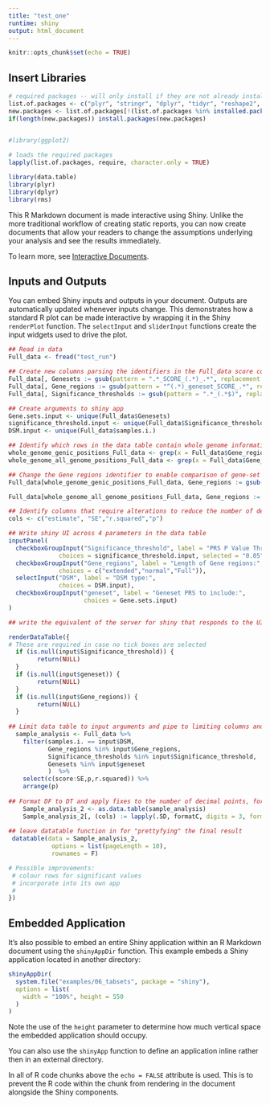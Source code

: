```yaml
---
title: "test_one"
runtime: shiny
output: html_document
---
```


```r
knitr::opts_chunk$set(echo = TRUE)
```

## Insert Libraries

```r
# required packages -- will only install if they are not already installed
list.of.packages <- c("plyr", "stringr", "dplyr", "tidyr", "reshape2", "ggplot2", "scales", "data.table", "plotly", "devtools", "gridExtra", "cowplot", "repr", "knitr", "kableExtra", "IRdisplay","DT")
new.packages <- list.of.packages[!(list.of.packages %in% installed.packages()[,"Package"])]
if(length(new.packages)) install.packages(new.packages)


#library(ggplot2) 
    
# loads the required packages
lapply(list.of.packages, require, character.only = TRUE)

library(data.table)
library(plyr)
library(dplyr)
library(rms)
```

This R Markdown document is made interactive using Shiny. Unlike the more traditional workflow of creating static reports, you can now create documents that allow your readers to change the assumptions underlying your analysis and see the results immediately. 

To learn more, see [Interactive Documents](http://rmarkdown.rstudio.com/authoring_shiny.html).

## Inputs and Outputs

You can embed Shiny inputs and outputs in your document. Outputs are automatically updated whenever inputs change.  This demonstrates how a standard R plot can be made interactive by wrapping it in the Shiny `renderPlot` function. The `selectInput` and `sliderInput` functions create the input widgets used to drive the plot.

```r

## Read in data
Full_data <- fread("test_run")

## Create new columns parsing the identifiers in the Full_data score column and input to the shiny app
Full_data[, Genesets := gsub(pattern = ".*_SCORE_(.*)_.*", replacement = "\\1", x = Full_data$score,perl = T)]
Full_data[, Gene_regions := gsub(pattern = "^(.*)_geneset_SCORE_.*", replacement = "\\1", x = Full_data$score,perl = T)]
Full_data[, Significance_thresholds := gsub(pattern = ".*_(.*$)", replacement = "\\1", x = Full_data$score,perl = T)]

## Create arguments to shiny app
Gene.sets.input <- unique(Full_data$Genesets)
significance_threshold.input <- unique(Full_data$Significance_thresholds)
DSM.input <- unique(Full_data$samples.i.)

## Identify which rows in the data table contain whole genome information
whole_genome_genic_positions_Full_data <- grep(x = Full_data$Gene_regions, pattern = "genic.genome_SCORE_whole_genome",perl = T)
whole_genome_all_genome_positions_Full_data <- grep(x = Full_data$Gene_regions, pattern = "All.genome_SCORE_whole_genome",perl = T)

## Change the Gene regions identifier to enable comparison of gene-set PRS to whole genome PRS
Full_data[whole_genome_genic_positions_Full_data, Gene_regions := gsub(pattern = "^(.*).genic.genome_SCORE_.*", replacement = "\\1", x = Full_data$Gene_regions[whole_genome_genic_positions_Full_data],perl = T)]

Full_data[whole_genome_all_genome_positions_Full_data, Gene_regions := gsub(pattern = ".*", replacement = "Full", x = Full_data$Gene_regions[whole_genome_all_genome_positions_Full_data],perl = T)]

## Identify columns that require alterations to reduce the number of decimal places
cols <- c("estimate", "SE","r.squared","p")

## Write shiny UI across 4 parameters in the data table
inputPanel(
  checkboxGroupInput("Significance_threshold", label = "PRS P Value Threshold:",
              choices = significance_threshold.input, selected = "0.05"),
  checkboxGroupInput("Gene_regions", label = "Length of Gene regions:",
              choices = c("extended","normal","Full")),
  selectInput("DSM", label = "DSM type:",
              choices = DSM.input),
  checkboxGroupInput("geneset", label = "Geneset PRS to include:",
                     choices = Gene.sets.input)
)

## write the equivalent of the server for shiny that responds to the UI

renderDataTable({
# These are required in case no tick boxes are selected
  if (is.null(input$Significance_threshold)) {
        return(NULL)
  }    
  if (is.null(input$geneset)) {
        return(NULL)
  }    
  if (is.null(input$Gene_regions)) {
        return(NULL)
  }    
  
## Limit data table to input arguments and pipe to limiting columns and ordering based on significance
  sample_analysis <- Full_data %>%
    filter(samples.i. == input$DSM,
           Gene_regions %in% input$Gene_regions,
           Significance_thresholds %in% input$Significance_threshold,
           Genesets %in% input$geneset
           )  %>%
    select(c(score:SE,p,r.squared)) %>%
    arrange(p)
  
## Format DF to DT and apply fixes to the number of decimal points, format "g" = change to nn.dde-dd only if required
    Sample_analysis_2 <- as.data.table(sample_analysis)
    Sample_analysis_2[, (cols) := lapply(.SD, formatC, digits = 3, format = "g"), .SDcols = cols]
    
## leave datatable function in for "prettyfying" the final result    
 datatable(data = Sample_analysis_2,
            options = list(pageLength = 10),
            rownames = F)

# Possible improvements:
 # colour rows for significant values
 # incorporate into its own app
 # 
})
```


## Embedded Application

It's also possible to embed an entire Shiny application within an R Markdown document using the `shinyAppDir` function. This example embeds a Shiny application located in another directory:

```r
shinyAppDir(
  system.file("examples/06_tabsets", package = "shiny"),
  options = list(
    width = "100%", height = 550
  )
)
```

Note the use of the `height` parameter to determine how much vertical space the embedded application should occupy.

You can also use the `shinyApp` function to define an application inline rather then in an external directory.

In all of R code chunks above the `echo = FALSE` attribute is used. This is to prevent the R code within the chunk from rendering in the document alongside the Shiny components.



